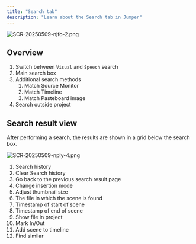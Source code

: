 ```yaml
---
title: "Search tab"
description: "Learn about the Search tab in Jumper"
---
```


![SCR-20250509-njfo-2.png](/images/SCR-20250509-njfo-2.png)

## Overview

1. Switch between `Visual` and `Speech` search
2. Main search box
3. Additional search methods
   1. Match Source Monitor
   2. Match Timeline
   3. Match Pasteboard image
4. Search outside project

## Search result view

After performing a search, the results are shown in a grid below the search box.

![SCR-20250509-nply-4.png](/images/SCR-20250509-nply-4.png)

 1. Search history
 2. Clear Search history
 3. Go back to the previous search result page
 4. Change insertion mode
 5. Adjust thumbnail size
 6. The file in which the scene is found
 7. Timestamp of start of scene
 8. Timestamp of end of scene
 9. Show file in project
10. Mark In/Out
11. Add scene to timeline
12. Find similar